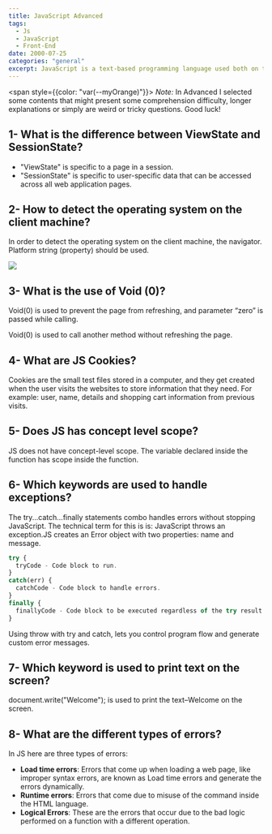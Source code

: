 ```yaml
---
title: JavaScript Advanced
tags:
  - Js
  - JavaScript
  - Front-End
date: 2000-07-25
categories: "general" 
excerpt: JavaScript is a text-based programming language used both on the client-side and server-side that allows you to make web pages interactive. Where HTML and CSS are languages that give structure and style to web pages, JavaScript gives web pages interactive elements that engage a user.
---
```

<span style={{color: "var(--myOrange)"}}>
*Note:* In Advanced I selected some contents that might present some comprehension difficulty, longer explanations or simply are weird or tricky questions. Good luck!
</span>

## 1- What is the difference between ViewState and SessionState?

- "ViewState" is specific to a page in a session.
- "SessionState" is specific to user-specific data that can be accessed across all web application pages.

## 2- How to detect the operating system on the client machine?

In order to detect the operating system on the client machine, the navigator. Platform string (property) should be used.

<Image src="/images/navigator.png" width={728} height={109} className="borderRadius"/>

## 3- What is the use of Void (0)?

Void(0) is used to prevent the page from refreshing, and parameter “zero” is passed while calling.

Void(0) is used to call another method without refreshing the page.

## 4- What are JS Cookies?

Cookies are the small test files stored in a computer, and they get created when the user visits the websites to store information that they need. For example: user, name, details and shopping cart information from previous visits.

## 5-  Does JS has concept level scope?

JS does not have concept-level scope. The variable declared inside the function has scope inside the function.

## 6- Which keywords are used to handle exceptions?

The try...catch...finally statements combo handles errors without stopping JavaScript. The technical term for this is is: JavaScript throws an exception.JS creates an Error object with two properties: name and message.
```js
try {
  tryCode - Code block to run.
}
catch(err) {
  catchCode - Code block to handle errors.
}
finally {
  finallyCode - Code block to be executed regardless of the try result.
}
```
Using throw with try and catch, lets you control program flow and generate custom error messages.

## 7- Which keyword is used to print text on the screen? 

document.write("Welcome"); is used to print the text–Welcome on the screen.

## 8- What are the different types of errors?

In JS here are three types of errors:

- **Load time errors**: Errors that come up when loading a web page, like improper syntax errors, are known as Load time errors and generate the errors dynamically.
- **Runtime errors**: Errors that come due to misuse of the command inside the HTML language.
- **Logical Errors**: These are the errors that occur due to the bad logic performed on a function with a different operation.